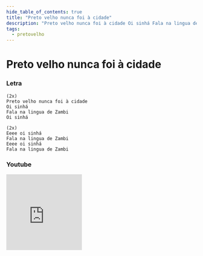 ```yaml
---
hide_table_of_contents: true
title: "Preto velho nunca foi à cidade"
description: "Preto velho nunca foi à cidade Oi sinhá Fala na lingua de Zambi Oi sinhá Eeee oi sinhá Fala na lingua de Zambi Eeee oi sinhá Fala na lingua de Zambi"
tags:
  - pretovelho
---
```


# Preto velho nunca foi à cidade

### Letra

```text
(2x)
Preto velho nunca foi à cidade
Oi sinhá
Fala na lingua de Zambi
Oi sinhá

(2x)
Eeee oi sinhá
Fala na lingua de Zambi
Eeee oi sinhá
Fala na lingua de Zambi
```

### Youtube

<iframe
  width="200"
  height="200"
  src="https://www.youtube.com/embed/IhFc-MsK03Y"
  title="YouTube video player"
  frameborder="0"
  allow="accelerometer; autoplay; clipboard-write; encrypted-media; gyroscope; picture-in-picture; web-share"
  referrerpolicy="strict-origin-when-cross-origin"
  allowfullscreen
></iframe>